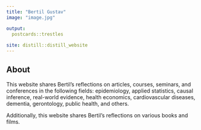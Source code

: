 ```yaml
---
title: "Bertil Gustav"
image: "image.jpg"

output:
  postcards::trestles
  
site: distill::distill_website
---
```

 
## About

This website shares Bertil's reflections on articles, courses, seminars, and conferences in the following fields: epidemiology, applied statistics, causal inference, real-world evidence, health economics, cardiovascular diseases, dementia, gerontology, public health, and others. 

Additionally, this website shares Bertil's reflections on various books and films.
